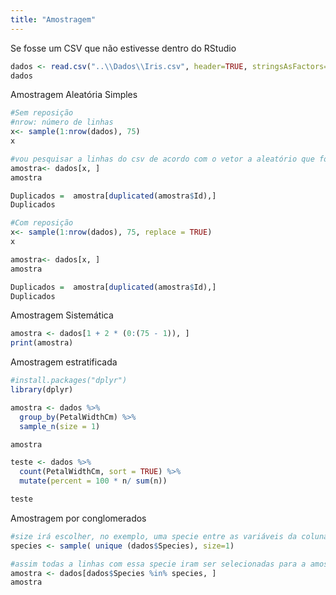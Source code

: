 ```yaml
---
title: "Amostragem"
---
```

Se fosse um CSV que não estivesse dentro do RStudio
```r
dados <- read.csv("..\\Dados\\Iris.csv", header=TRUE, stringsAsFactors=FALSE) 
dados
```

Amostragem Aleatória Simples
```r
#Sem reposição
#nrow: número de linhas
x<- sample(1:nrow(dados), 75)
x

#vou pesquisar a linhas do csv de acordo com o vetor a aleatório que foi criado(deixar o espaço da coluna em branco quer dizer que desejo a todas a colunas) 
amostra<- dados[x, ]
amostra

Duplicados =  amostra[duplicated(amostra$Id),]
Duplicados

```
```r
#Com reposição
x<- sample(1:nrow(dados), 75, replace = TRUE)
x

amostra<- dados[x, ]
amostra

Duplicados =  amostra[duplicated(amostra$Id),]
Duplicados
```

Amostragem Sistemática
```R

amostra <- dados[1 + 2 * (0:(75 - 1)), ]
print(amostra)


```

Amostragem estratificada
```r
#install.packages("dplyr")
library(dplyr)

amostra <- dados %>%
  group_by(PetalWidthCm) %>%
  sample_n(size = 1)

amostra
```

```r
teste <- dados %>%
  count(PetalWidthCm, sort = TRUE) %>%
  mutate(percent = 100 * n/ sum(n))

teste
```
Amostragem por conglomerados
```r
#size irá escolher, no exemplo, uma specie entre as variáveis da coluna.
species <- sample( unique (dados$Species), size=1)

#assim todas a linhas com essa specie iram ser selecionadas para a amostra
amostra <- dados[dados$Species %in% species, ]
amostra

```